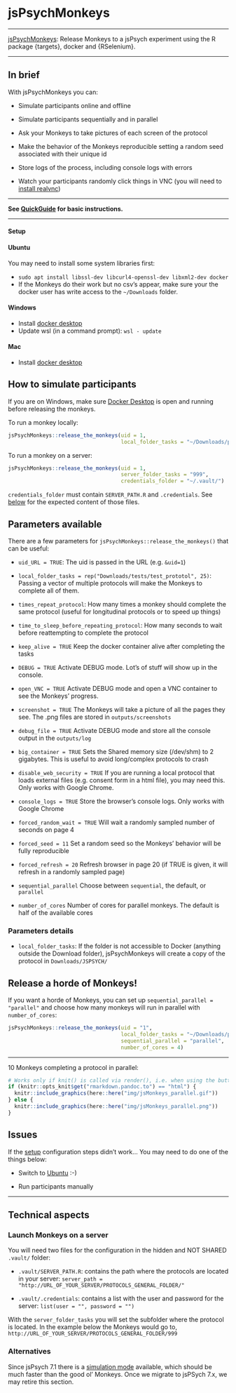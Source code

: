 # jsPsychMonkeys {#jsPsychMonkeys}

------------------------------------------------------------------------

[jsPsychMonkeys](https://github.com/gorkang/jsPsychMonkeys): Release Monkeys to a jsPsych experiment using the R package {targets}, docker and {RSelenium}.

------------------------------------------------------------------------

::: {.callout-tip icon=false}

## In brief

With jsPsychMonkeys you can:

-   Simulate participants online and offline

-   Simulate participants sequentially and in parallel

-   Ask your Monkeys to take pictures of each screen of the protocol

-   Make the behavior of the Monkeys reproducible setting a random seed associated with their unique id

-   Store logs of the process, including console logs with errors

-   Watch your participants randomly click things in VNC (you will need to [install realvnc](https://www.realvnc.com/en/connect/download/viewer/))

:::  

------------------------------------------------------------------------

**See [QuickGuide](#QuickGuidejsPsychMonkeys) for basic instructions.**

------------------------------------------------------------------------

#### Setup {.unnumbered}


::: {.callout-caution collapse="true"}

#### Ubuntu

You may need to install some system libraries first:  

- `sudo apt install libssl-dev libcurl4-openssl-dev libxml2-dev docker`  
- If the Monkeys do their work but no csv's appear, make sure your the docker user has write access to the `~/Downloads` folder.  

:::   

::: {.callout-caution collapse="true"}  

#### Windows  

- Install [docker desktop](https://docs.docker.com/desktop/install/windows-install/)  
- Update wsl (in a command prompt): `wsl - update`  


:::   

::: {.callout-caution collapse="true"}  

#### Mac

- Install [docker desktop](https://docs.docker.com/desktop/install/mac-install/)  

:::



## How to simulate participants

If you are on Windows, make sure [Docker Desktop](https://www.docker.com/products/docker-desktop/) is open and running before releasing the monkeys.  

To run a monkey locally:  

```r

jsPsychMonkeys::release_the_monkeys(uid = 1, 
                                    local_folder_tasks = "~/Downloads/protocol999/")

```


To run a monkey on a server:  

```r

jsPsychMonkeys::release_the_monkeys(uid = 1, 
                                    server_folder_tasks = "999", 
                                    credentials_folder = "~/.vault/")
```

`credentials_folder` must contain `SERVER_PATH.R` and  `.credentials`. See [below](04-jsPsychMonkeys.html#launch-monkeys-on-a-server) for the expected content of those files.  



## Parameters available

There are a few parameters for `jsPsychMonkeys::release_the_monkeys()` that can be useful:

-   `uid_URL = TRUE`: The uid is passed in the URL (e.g. `&uid=1`)

-   `local_folder_tasks = rep("Downloads/tests/test_prototol", 25)`: Passing a vector of multiple protocols will make the Monkeys to complete all of them.

- `times_repeat_protocol`: How many times a monkey should complete the same protocol (useful for longitudinal protocols or to speed up things)  

- `time_to_sleep_before_repeating_protocol`: How many seconds to wait before reattempting to complete the protocol  

-   `keep_alive = TRUE` Keep the docker container alive after completing the tasks

-   `DEBUG = TRUE` Activate DEBUG mode. Lot's of stuff will show up in the console.

-   `open_VNC = TRUE` Activate DEBUG mode and open a VNC container to see the Monkeys' progress.

-   `screenshot = TRUE` The Monkeys will take a picture of all the pages they see. The .png files are stored in `outputs/screenshots`

-   `debug_file = TRUE` Activate DEBUG mode and store all the console output in the `outputs/log`

-   `big_container = TRUE` Sets the Shared memory size (/dev/shm) to 2 gigabytes. This is useful to avoid long/complex protocols to crash

-   `disable_web_security = TRUE` If you are running a local protocol that loads external files (e.g. consent form in a html file), you may need this. Only works with Google Chrome.

-   `console_logs = TRUE` Store the browser's console logs. Only works with Google Chrome

-   `forced_random_wait = TRUE` Will wait a randomly sampled number of seconds on page 4

-   `forced_seed = 11` Set a random seed so the Monkeys' behavior will be fully reproducible

-   `forced_refresh = 20` Refresh browser in page 20 (if TRUE is given, it will refresh in a randomly sampled page)

-   `sequential_parallel` Choose between `sequential`, the default, or `parallel`
                                    
-   `number_of_cores` Number of cores for parallel monkeys. The default is half of the available cores  

### Parameters details

-   `local_folder_tasks`: If the folder is not accessible to Docker (anything outside the Download folder), jsPsychMonkeys will create a copy of the protocol in `Downloads/JSPSYCH/`




## Release a horde of Monkeys!  

If you want a horde of Monkeys, you can set up `sequential_parallel = "parallel"` and choose how many monkeys will run in parallel with `number_of_cores`:  

```r

jsPsychMonkeys::release_the_monkeys(uid = "1", 
                                    local_folder_tasks = "~/Downloads/protocol999/",
                                    sequential_parallel = "parallel",
                                    number_of_cores = 4)  

```


------------------------------------------------------------------------

10 Monkeys completing a protocol in parallel:  

```r
# Works only if knit() is called via render(), i.e. when using the button in RStudio.
if (knitr::opts_knit$get("rmarkdown.pandoc.to") == "html") {
  knitr::include_graphics(here::here("img/jsMonkeys_parallel.gif"))
} else {
  knitr::include_graphics(here::here("img/jsMonkeys_parallel.png"))
}
```



## Issues

If the [setup](04-jsPsychMonkeys.html#setup) configuration steps didn't work... You may need to do one of the things below:

-   Switch to [Ubuntu](https://ubuntu.com/download/desktop) :-)  

-   Run participants manually  



------------------------------------------------------------------------


## Technical aspects

### Launch Monkeys on a server

You will need two files for the configuration in the hidden and NOT SHARED `.vault/` folder:  

- `.vault/SERVER_PATH.R`:  contains the path where the protocols are located in your server: `server_path = "http://URL_OF_YOUR_SERVER/PROTOCOLS_GENERAL_FOLDER/"`  

- `.vault/.credentials`: contains a list with the user and password for the server: `list(user = "", password = "")`


With the `server_folder_tasks` you will set the subfolder where the protocol is located. In the example below the Monkeys would go to, `http://URL_OF_YOUR_SERVER/PROTOCOLS_GENERAL_FOLDER/999`


### Alternatives  

Since jsPsych 7.1 there is a [simulation mode](https://www.jspsych.org/7.3/overview/simulation/) available, which should be much faster than the good ol' Monkeys. Once we migrate to jsPSych 7.x, we may retire this section.
